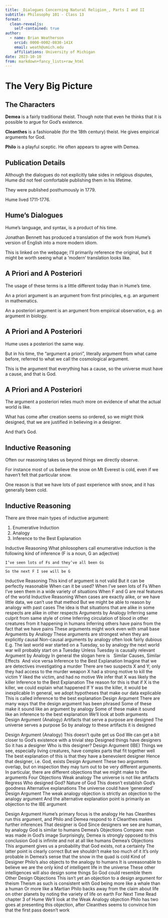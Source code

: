 ```yaml
---
title: _Dialogues Concerning Natural Religion_, Parts I and II
subtitle: Philosophy 101 - Class 13
format:
  clean-revealjs:
    self-contained: true
author:
  - name: Brian Weatherson
    orcid: 0000-0002-0830-141X
    email: weath@umich.edu
    affiliations: University of Michigan
date: 2023-10-10
from: markdown+fancy_lists+raw_html
---
```


# The Very Big Picture {background-color="#40666e"}

## The Characters

**Demea** is a fairly traditional theist. Though note that even he thinks that it is possible to argue for God’s existence.

**Cleanthes** is a fashionable (for the 18th century) theist. He gives empirical arguments for God.

**Philo** is a playful sceptic. He often appears to agree with Demea.

## Publication Details

Although the dialogues do not explicitly  take sides in religious disputes, Hume did not feel comfortable publishing them in his lifetime.

They were published posthumously in 1779.

Hume lived 1711-1776.

## Hume’s Dialogues

Hume’s language, and syntax, is a product of his time.

Jonathan Bennett has produced a translation of the work from Hume’s version of English into a more modern idiom.

This is linked on the webpage; I'll primarily reference the original, but it might be worth seeing what a 'modern' translation looks like.

## A Priori and A Posteriori

The usage of these terms is a little different today than in Hume’s time.

An a priori argument is an argument from first principles, e.g. an argument in mathematics.

An a posteriori argument is an argument from empirical observation, e.g. an argument in biology.

## A Priori and A Posteriori

Hume uses a posteriori the same way.

But in his time, the “argument a priori”, literally argument from what came before, referred to what we call the cosmological argument.

This is the argument that everything has a cause, so the universe must have a cause, and that is God.

## A Priori and A Posteriori

The argument a posteriori relies much more on evidence of what the actual world is like.

What has come after creation seems so ordered, so we might think designed, that we are justified in believing in a designer.

And that’s God.

## Inductive Reasoning

Often our reasoning takes us beyond things we directly observe.

For instance most of us believe the snow on Mt Everest is cold, even if we haven’t felt that particular snow.

One reason is that we have lots of past experience with snow, and it has generally been cold.

## Inductive Reasoning

There are three main types of inductive argument:

1. Enumerative Induction
2. Analogy
3. Inference to the Best Explanation


Inductive Reasoning
What philosophers call enumerative induction is the following kind of inference (F is a noun, G an adjective)
	
	I’ve seen lots of Fs and they’ve all been Gs
	––––––––––––––––––––––––––––
	So the next F I see will be G
Inductive Reasoning
This kind of argument is not valid
But it can be perfectly reasonable
When can it be used?
When I’ve seen lots of Fs
When I’ve seen them in a wide variety of situations
When F and G are real features of the world
Inductive Reasoning
When cases are exactly alike, or we have little data, we can’t use that method
But we might be able to reason by analogy  with past cases
The idea is that situations that are alike in some respects are alike in other respects
Arguments by Analogy
Inferring same culprit from same style of crime
Inferring circulation of blood in other creatures from it happening in humans
Inferring others have pains from the fact that we have pains
These arguments might work even with small base
Arguments by Analogy
These arguments are strongest when they are explicitly causal
Non-causal arguments by analogy often look fairly dubious
E.g. The last world war started on a Tuesday, so by analogy the next world war will probably start on a Tuesday
Unless Tuesday is causally relevant
Argument by Analogy
In general the slogan here is  	Similar Causes, Similar Effects 
And vice versa
Inference to the Best Explanation
Imagine that we are detectives investigating a murder
There are two suspects X and Y; only they had access to the murder weapon
X had a strong motive to kill the victim
Y liked the victim, and had no motive
We infer that X was likely the killer
Inference to the Best Explanation
The reason for this is that if X is the killer, we could explain what happened
If Y was the killer, it would be inexplicable
In general, we adopt hypotheses that make our data explicable
This is called inference to the best explanation
Design Argument
There are many ways that the design argument has been phrased
Some of these make it sound like an argument by analogy
Some of these make it sound like an inference to the best explanation
We’ll look at both arguments
Design Argument (Analogy)
Artifacts that serve a purpose are designed
The universe serves a purpose
So by analogy to these artifacts it is designed

Design Argument (Analogy)
This doesn’t quite get us God
We can get a bit closer to God’s existence with a trivial step
Designed things have designers
So it has a designer
Who is this designer?
Design Argument (IBE)
Things we see, especially living creatures, have complex parts that fit together well
The best explanation of this is that they have a benevolent designer
Hence that designer, i.e. God, exists
Design Argument
These two arguments overlap, but on inspection they may turn out to be very different arguments.
In particular, there are different objections that we might make to the arguments
Four Objections
Weak analogy
The universe is not like artifacts
Regress
Who designed God?
Nature of God
This doesn’t establish God’s goodness
Alternative explanations
The universe could have ‘generated’
Design Argument
The weak analogy objection is strictly an objection to the analogy argument
And the alternative explanation point is primarily an objection to the IBE argument

Design Argument
Hume’s primary focus is the analogy
He has Cleanthes run this argument, and Philo and Demea respond to it
Cleanthes makes further inferences
That designer is God
Since designers we see are human, by analogy God is similar  to humans
Demea’s Objections
Compare: man was made in God’s image
Surprisingly, Demea is strongly opposed to this conclusion
God is infinite and not at all like humans
Demea’s Objections
This argument gives us a probability that God exists, not a certainty
The latter point is clearly correct
But we shouldn’t make too much of it
It’s only probable in Demea’s sense that the snow in the quad is cold
Kind of Designer
Philo’s also objects to the analogy to humans
It is unreasonable to believe we are the only kind  of intelligent life in the universe
These other intelligences will also design some things
So God could resemble them
Other Design Objections
This isn’t yet an objection to a design argument for theism
Theism as such is consistent with God being more like a whale than a human
Or more like a Martian
Philo backs away from the claim about life on other planets by noting the variety of life on earth
For Next Time
Read chapter 3 of Hume
We’ll look at the Weak Analogy objection
Philo has two goes at presenting this objection, after Cleanthes seems to convince him that the first pass doesn’t work

